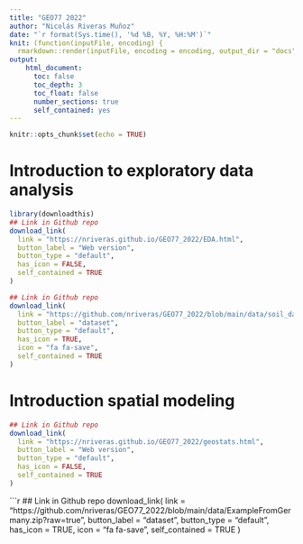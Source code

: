 ```yaml
---
title: "GEO77 2022"
author: "Nicolás Riveras Muñoz"
date: "`r format(Sys.time(), '%d %B, %Y, %H:%M')`"
knit: (function(inputFile, encoding) {
  rmarkdown::render(inputFile, encoding = encoding, output_dir = "docs", output_file =  "index.html", knit_root_dir = rprojroot::find_rstudio_root_file()) })
output: 
    html_document:
      toc: false
      toc_depth: 3
      toc_float: false
      number_sections: true
      self_contained: yes
---
```


```r
knitr::opts_chunk$set(echo = TRUE)
```

# Introduction to exploratory data analysis

```r
library(downloadthis)
## Link in Github repo
download_link(
  link = "https://nriveras.github.io/GEO77_2022/EDA.html",
  button_label = "Web version",
  button_type = "default",
  has_icon = FALSE,
  self_contained = TRUE
)
```

```r
## Link in Github repo
download_link(
  link = "https://github.com/nriveras/GEO77_2022/blob/main/data/soil_data.txt?raw=true",
  button_label = "dataset",
  button_type = "default",
  has_icon = TRUE,
  icon = "fa fa-save",
  self_contained = TRUE
)
```
# Introduction spatial modeling

```r
## Link in Github repo
download_link(
  link = "https://nriveras.github.io/GEO77_2022/geostats.html",
  button_label = "Web version",
  button_type = "default",
  has_icon = FALSE,
  self_contained = TRUE
)
```
```r
## Link in Github repo
download_link(
  link = "https://github.com/nriveras/GEO77_2022/blob/main/data/ExampleFromGermany.zip?raw=true",
  button_label = "dataset",
  button_type = "default",
  has_icon = TRUE,
  icon = "fa fa-save",
  self_contained = TRUE
)
